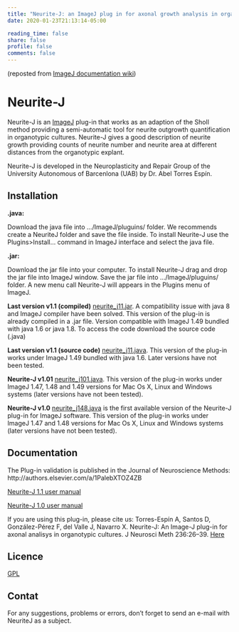 ```yaml
---
title: "Neurite-J: an ImageJ plug in for axonal growth analysis in organotypic cultures"
date: 2020-01-23T21:13:14-05:00

reading_time: false 
share: false  
profile: false 
comments: false
---
```

(reposted from [ImageJ documentation wiki](https://imagejdocu.tudor.lu/plugin/analysis/neurite-j/start))

# Neurite-J
Neurite-J is an [ImageJ](http://rsbweb.nih.gov/ij/index.html) plug-in that works as an adaption of the Sholl method providing a semi-automatic tool for neurite outgrowth quantification in organotypic cultures. Neurite-J gives a good description of neurite growth providing counts of neurite number and neurite area at different distances from the organotypic explant.

Neurite-J is developed in the Neuroplasticity and Repair Group of the University Autonomous of Barcenlona (UAB) by Dr. Abel Torres Espín.

## Installation

**.java:**

Download the java file into …/ImageJ/pluguins/ folder. We recommends create a NeuriteJ folder and save the file inside. To install Neurite-J use the Plugins>Install… command in ImageJ interface and select the java file.

**.jar:**

Download the jar file into your computer. To install Neurite-J drag and drop the jar file into ImageJ window. Save the jar file into …/ImageJ/pluguins/ folder. A new menu call Neurite-J will appears in the Plugins menu of ImageJ.

**Last version v1.1 (compiled)** [neurite_j11.jar](https://imagejdocu.tudor.lu/_media/plugin/analysis/neurite-j/neurite_j11.jar). A compatibility issue with java 8 and ImageJ compiler have been solved. This version of the plug-in is already compiled in a .jar file. Version compatible with ImageJ 1.49 bundled with java 1.6 or java 1.8. To access the code download the source code (.java)

**Last version v1.1 (source code)** [neurite_j11.java](https://imagejdocu.tudor.lu/_media/plugin/analysis/neurite-j/neurite_j11.java). This version of the plug-in works under ImageJ 1.49 bundled with java 1.6. Later versions have not been tested.

**Neurite-J v1.01** [neurite_j101.java](https://imagejdocu.tudor.lu/_media/plugin/analysis/neurite-j/neurite_j101.java). This version of the plug-in works under ImageJ 1.47, 1.48 and 1.49 versions for Mac Os X, Linux and Windows systems (later versions have not been tested).

**Neurite-J v1.0** [neurite_j148.java](https://imagejdocu.tudor.lu/_media/plugin/analysis/neurite-j/neurite_j148.java) is the first available version of the Neurite-J plug-in for ImageJ software. This version of the plug-in works under ImageJ 1.47 and 1.48 versions for Mac Os X, Linux and Windows systems (later versions have not been tested).

## Documentation
The Plug-in validation is published in the Journal of Neuroscience Methods: http://authors.elsevier.com/a/1PalebXTOZ4ZB

[Neurite-J 1.1 user manual](https://imagejdocu.tudor.lu/_media/plugin/analysis/neurite-j/neurite_user_manual_1.1.pdf)

[Neurite-J 1.0 user manual](https://imagejdocu.tudor.lu/_media/plugin/analysis/neurite-j/neuritej_user_manual.pdf)

If you are using this plug-in, please cite us:
Torres-Espín A, Santos D, González-Pérez F, del Valle J, Navarro X. Neurite-J: An Image-J plug-in for axonal analisys in organotypic cultures. J Neurosci Meth 236:26–39. [Here](http://authors.elsevier.com/a/1PalebXTOZ4ZB)

## Licence
[GPL](https://www.gnu.org/licenses/gpl.txt)

## Contat
For any suggestions, problems or errors, don't forget to send an e-mail with NeuriteJ as a subject.